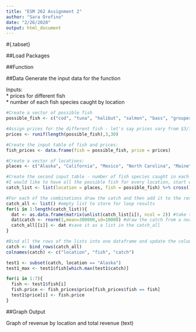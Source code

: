 ```yaml
---
title: "ESM 262 Assignment 2"
author: "Sara Orofino"
date: "2/26/2020"
output: html_document
---
```


#{.tabset}

##Load Packages


##Function
 

##Data
Generate the input data for the function  

Inputs:  
 * prices for different fish  
 * number of each fish species caught by location  
 
```r
#Create a vector of possible fish
possible_fish <- c("cod", "tuna", "halibut", "salmon", "bass", "grouper", "rockfish")  

#Assign prices for the different fish - let's say prices vary from $3/lb to $30/lb
prices <- runif(length(possible_fish),3,30)

#Create the input table of fish and prices:
fish_prices <- data.frame(fish = possible_fish, price = prices)

#Create a vector of locations:
places <- c("Alaska", "California", "Mexico", "North Carolina", "Maine")

#Create the second input table - number of fish species caught in each location
#I would like to have all the possible fish for every location, start with a list and then cross to get all combinations
catch_list <- list(location = places, fish = possible_fish) %>% cross()

#For each of the combinations draw the catch and then add it to the results list
catch_all <- list() #empty list to store for loop results
for(i in 1:length(catch_list)){
  dat <- as.data.frame(matrix(unlist(catch_list[i]), ncol = 2)) #take the first combination from the list, keep 2 columns
  dat$catch <- rnorm(1,mean=300000,sd=10000) #draw the catch from a normal distribution
  catch_all[[i]] <- dat #save it as a list in the catch_all
}

#Bind all the rows of the lists into one dataframe and update the column names
catch <- bind_rows(catch_all)
colnames(catch) <- c("location", "fish", "catch")

test1 <- subset(catch, location == "Alaska")
test1_max <- test1$fish[which.max(test1$catch)]

for(i in 1:7){
  fish <- test1$fish[i]
  fish.price <- fish_prices$price[fish_prices$fish == fish]
  test1$price[i] <- fish.price
}


```


##Graph Output

Graph of revenue by location and total revenue (text)  